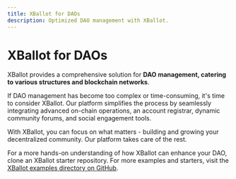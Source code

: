 ```yaml
---
title: XBallot for DAOs
description: Optimized DAO management with XBallot.
---
```


# XBallot for DAOs

XBallot provides a comprehensive solution for **DAO management, catering to various structures and blockchain networks**.

If DAO management has become too complex or time-consuming, it's time to consider XBallot. Our platform simplifies the process by seamlessly integrating advanced on-chain operations, an account registrar, dynamic community forums, and social engagement tools.

With XBallot, you can focus on what matters - building and growing your decentralized community. Our platform takes care of the rest.

For a more hands-on understanding of how XBallot can enhance your DAO, clone an XBallot starter repository. For more examples and starters, visit the [XBallot examples directory on GitHub](https://github.com/headline-design).
